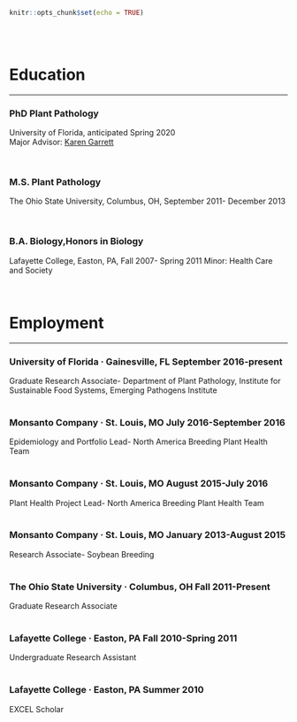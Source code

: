 
```r
knitr::opts_chunk$set(echo = TRUE)
```

<br><br>

# Education

***

### PhD Plant Pathology 
University of Florida, anticipated Spring 2020  
Major Advisor: [Karen Garrett](http://www.garrettlab.com)  

<br>

### M.S. Plant Pathology 
The Ohio State University, Columbus, OH, September 2011- December 2013 

<br>

### B.A. Biology,Honors in Biology
Lafayette College, Easton, PA, Fall 2007- Spring 2011 
Minor: Health Care and Society 

<br>


# Employment

***

### University of Florida · Gainesville, FL September 2016-present
Graduate Research Associate- Department of Plant Pathology, Institute for Sustainable Food Systems, Emerging Pathogens Institute    
\  
  

### Monsanto Company · St. Louis, MO July 2016-September 2016  
Epidemiology and Portfolio Lead- North America Breeding Plant Health Team  
\  

### Monsanto Company · St. Louis, MO August 2015-July 2016  
Plant Health Project Lead- North America Breeding Plant Health Team  
\   

### Monsanto Company · St. Louis, MO January 2013-August 2015   
Research Associate- Soybean Breeding  
\  
  
### The Ohio State University · Columbus, OH Fall 2011-Present  
Graduate Research Associate  
\  
  
### Lafayette College · Easton, PA Fall 2010-Spring 2011  
Undergraduate Research Assistant  
\  

### Lafayette College · Easton, PA Summer 2010  
EXCEL Scholar  


